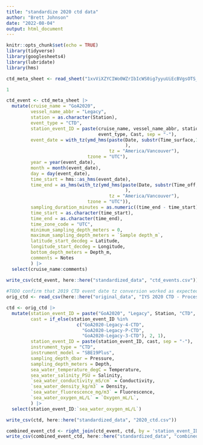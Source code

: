 ```yaml
---
title: "standardize 2020 ctd data"
author: "Brett Johnson"
date: "2022-08-04"
output: html_document
---
```


```r
knitr::opts_chunk$set(echo = TRUE)
library(tidyverse)
library(googlesheets4)
library(lubridate)
library(hms)
```

```r
ctd_meta_sheet <- read_sheet("1xvViXZYCIWo0WZrIbIcWS0ig7yyuUiEcBVgsOTS_Yq8", sheet = "CTD metadata") 

1

ctd_event <- ctd_meta_sheet |> 
  mutate(cruise_name = "GoA2020",
         vessel_name_abbr = "Legacy",
         station = as.character(Station),
         event_type = "CTD",
         station_event_ID = paste(cruise_name, vessel_name_abbr, station,
                                  event_type, Cast, sep = "-"),
         event_date = with_tz(ymd_hms(paste(Date, substr(Time_surface,12,19)
                                            ), 
                                      tz = "America/Vancouver"),
                              tzone = "UTC"),
         year = year(event_date),
         month = month(event_date),
         day = day(event_date),
         time_start = hms::as_hms(event_date),
         time_end = as_hms(with_tz(ymd_hms(paste(Date, substr(Time_off,12,19)
                                            ), 
                                      tz = "America/Vancouver"),
                              tzone = "UTC")),
         sampling_duration_minutes = as.numeric((time_end - time_start)/60),
         time_start = as.character(time_start),
         time_end = as.character(time_end),
         time_zone_code = "UTC",
         minimum_sampling_depth_meters = 0,
         maximum_sampling_depth_meters = `Sample depth_m`,
         latitude_start_decdeg = Latitude,
         longitude_start_decdeg = Longitude,
         bottom_depth_meters = Depth_m,
         comments = Notes
         ) |> 
  select(cruise_name:comments)

write_csv(ctd_event, here::here("standardized_data", "ctd_events.csv"))
         
#TODO confirm that 2019 CTD event date tz conversion worked as expected, also confirm that time start and time end are UTC times
orig_ctd <- read_csv(here::here("original_data", "IYS 2020 CTD - Processed 20200415.csv"))

ctd <- orig_ctd |> 
  mutate(station_event_ID = paste("GoA2020", "Legacy", Station, "CTD", sep = "-"),
         cast = if_else(station_event_ID %in% 
                          c("GoA2020-Legacy-4-CTD",
                            "GoA2020-Legacy-P-CTD", 
                            "GoA2020-Legacy-3-CTD"), 2, 1),
         station_event_ID = paste(station_event_ID, cast, sep = "-"),
         instrument_type = "CTD",
         instrument_model = "SBE19Plus",
         sampling_depth_dbar = Pressure,
         sampling_depth_meters = Depth,
         sea_water_temperature_degC = Temperature,
         sea_water_salinity_PSU = Salinity,
         `sea_water_conductivity_mS/cm` = Conductivity,
         `sea_water_density_kg/m3` = Density,
         `sea_water_fluorescence_mg/m3` = Fluorescence,
         `sea_water_oxygen_mL/L` = `Oxygen_mL/L`, 
         ) |> 
  select(station_event_ID:`sea_water_oxygen_mL/L`)

write_csv(ctd, here::here("standardized_data", "2020_ctd.csv"))

combined_event_ctd <- right_join(ctd_event, ctd, by = 'station_event_ID')
write_csv(combined_event_ctd, here::here("standardized_data", "combined_event_ctd.csv"))
```

